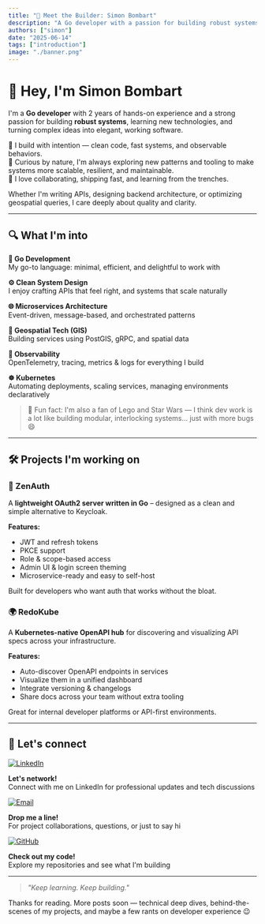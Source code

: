 ```yaml
---
title: "🚀 Meet the Builder: Simon Bombart"
description: "A Go developer with a passion for building robust systems, exploring new technologies, and crafting elegant software solutions."
authors: ["simon"]
date: "2025-06-14"
tags: ["introduction"]
image: "./banner.png"
---
```


# 👋 Hey, I'm Simon Bombart

I'm a **Go developer** with 2 years of hands-on experience and a strong passion for building **robust systems**, learning new technologies, and turning complex ideas into elegant, working software.  

🧱 I build with intention — clean code, fast systems, and observable behaviors.  
🧠 Curious by nature, I'm always exploring new patterns and tooling to make systems more scalable, resilient, and maintainable.  
💬 I love collaborating, shipping fast, and learning from the trenches.

Whether I'm writing APIs, designing backend architecture, or optimizing geospatial queries, I care deeply about quality and clarity.

---

## 🔍 What I'm into

<div style={{
  display: "grid",
  gridTemplateColumns: "repeat(auto-fit, minmax(300px, 1fr))",
  gap: "1.5rem",
  marginBottom: "2rem"
}}>

<div style={{
  padding: "1.5rem",
  borderRadius: "1rem",
  background: "linear-gradient(135deg, rgba(59, 130, 246, 0.1) 0%, rgba(147, 51, 234, 0.1) 100%)",
  border: "1px solid rgba(59, 130, 246, 0.2)"
}}>

**🧠 Go Development**  
My go-to language: minimal, efficient, and delightful to work with

</div>

<div style={{
  padding: "1.5rem",
  borderRadius: "1rem",
  background: "linear-gradient(135deg, rgba(34, 197, 94, 0.1) 0%, rgba(59, 130, 246, 0.1) 100%)",
  border: "1px solid rgba(34, 197, 94, 0.2)"
}}>

**⚙️ Clean System Design**  
I enjoy crafting APIs that feel right, and systems that scale naturally

</div>

<div style={{
  padding: "1.5rem",
  borderRadius: "1rem",
  background: "linear-gradient(135deg, rgba(244, 63, 94, 0.1) 0%, rgba(251, 146, 60, 0.1) 100%)",
  border: "1px solid rgba(244, 63, 94, 0.2)"
}}>

**🌐 Microservices Architecture**  
Event-driven, message-based, and orchestrated patterns

</div>

<div style={{
  padding: "1.5rem",
  borderRadius: "1rem",
  background: "linear-gradient(135deg, rgba(168, 85, 247, 0.1) 0%, rgba(236, 72, 153, 0.1) 100%)",
  border: "1px solid rgba(168, 85, 247, 0.2)"
}}>

**📍 Geospatial Tech (GIS)**  
Building services using PostGIS, gRPC, and spatial data

</div>

<div style={{
  padding: "1.5rem",
  borderRadius: "1rem",
  background: "linear-gradient(135deg, rgba(6, 182, 212, 0.1) 0%, rgba(59, 130, 246, 0.1) 100%)",
  border: "1px solid rgba(6, 182, 212, 0.2)"
}}>

**🧪 Observability**  
OpenTelemetry, tracing, metrics & logs for everything I build

</div>

<div style={{
  padding: "1.5rem",
  borderRadius: "1rem",
  background: "linear-gradient(135deg, rgba(251, 146, 60, 0.1) 0%, rgba(244, 63, 94, 0.1) 100%)",
  border: "1px solid rgba(251, 146, 60, 0.2)"
}}>

**☸️ Kubernetes**  
Automating deployments, scaling services, managing environments declaratively

</div>

</div>

> 🧠 Fun fact: I'm also a fan of Lego and Star Wars — I think dev work is a lot like building modular, interlocking systems... just with more bugs 😄

---

## 🛠️ Projects I'm working on

<div style={{
  display: "grid",
  gap: "2rem",
  marginBottom: "3rem"
}}>

<div style={{
  padding: "2rem",
  borderRadius: "1.5rem",
  background: "linear-gradient(135deg, rgba(16, 185, 129, 0.05) 0%, rgba(101, 163, 13, 0.05) 100%)",
  border: "1px solid rgba(16, 185, 129, 0.2)",
  boxShadow: "0 4px 6px -1px rgba(0, 0, 0, 0.1)"
}}>

### 🔐 ZenAuth
A **lightweight OAuth2 server written in Go** – designed as a clean and simple alternative to Keycloak.

**Features:**
- JWT and refresh tokens  
- PKCE support  
- Role & scope-based access  
- Admin UI & login screen theming  
- Microservice-ready and easy to self-host

Built for developers who want auth that works without the bloat.

</div>

<div style={{
  padding: "2rem",
  borderRadius: "1.5rem",
  background: "linear-gradient(135deg, rgba(59, 130, 246, 0.05) 0%, rgba(147, 51, 234, 0.05) 100%)",
  border: "1px solid rgba(59, 130, 246, 0.2)",
  boxShadow: "0 4px 6px -1px rgba(0, 0, 0, 0.1)"
}}>

### 🌍 RedoKube
A **Kubernetes-native OpenAPI hub** for discovering and visualizing API specs across your infrastructure.

**Features:**
- Auto-discover OpenAPI endpoints in services  
- Visualize them in a unified dashboard  
- Integrate versioning & changelogs  
- Share docs across your team without extra tooling

Great for internal developer platforms or API-first environments.

</div>

</div>

---



## 💬 Let's connect

<div style={{
  display: "grid",
  gridTemplateColumns: "repeat(2, 1fr)",
  gap: "1.5rem",
  marginBottom: "1.5rem"
}}>

<div style={{
  padding: "1.5rem",
  borderRadius: "1rem",
  background: "linear-gradient(135deg, rgba(0, 119, 181, 0.1) 0%, rgba(0, 119, 181, 0.15) 100%)",
  border: "1px solid rgba(0, 119, 181, 0.3)",
  textAlign: "center",
  transition: "transform 0.2s ease"
}}>

[![LinkedIn](https://img.shields.io/badge/LinkedIn-0077B5?style=for-the-badge&logo=linkedin&logoColor=white)](https://www.linkedin.com/in/simonbombart/)

**Let's network!**  
Connect with me on LinkedIn for professional updates and tech discussions

</div>

<div style={{
  padding: "1.5rem",
  borderRadius: "1rem",
  background: "linear-gradient(135deg, rgba(212, 72, 54, 0.1) 0%, rgba(212, 72, 54, 0.15) 100%)",
  border: "1px solid rgba(212, 72, 54, 0.3)",
  textAlign: "center",
  transition: "transform 0.2s ease"
}}>

[![Email](https://img.shields.io/badge/Email-D14836?style=for-the-badge&logo=gmail&logoColor=white)](mailto:bombart.simon@gmail.com)

**Drop me a line!**  
For project collaborations, questions, or just to say hi

</div>

</div>

<div style={{
  padding: "1.5rem",
  borderRadius: "1rem",
  background: "linear-gradient(135deg, rgba(36, 41, 46, 0.1) 0%, rgba(36, 41, 46, 0.15) 100%)",
  border: "1px solid rgba(36, 41, 46, 0.3)",
  textAlign: "center",
  transition: "transform 0.2s ease",
  marginBottom: "3rem"
}}>

[![GitHub](https://img.shields.io/badge/GitHub-181717?style=for-the-badge&logo=github&logoColor=white)](https://github.com/BombartSimon)

**Check out my code!**  
Explore my repositories and see what I'm building

</div>

---

<div style={{
  textAlign: "center",
  padding: "2rem",
  borderRadius: "1rem",
  background: "linear-gradient(135deg, rgba(99, 102, 241, 0.1) 0%, rgba(168, 85, 247, 0.1) 100%)",
  border: "1px solid rgba(99, 102, 241, 0.2)",
  fontStyle: "italic"
}}>

> _"Keep learning. Keep building."_

Thanks for reading. More posts soon — technical deep dives, behind-the-scenes of my projects, and maybe a few rants on developer experience 😉

</div>